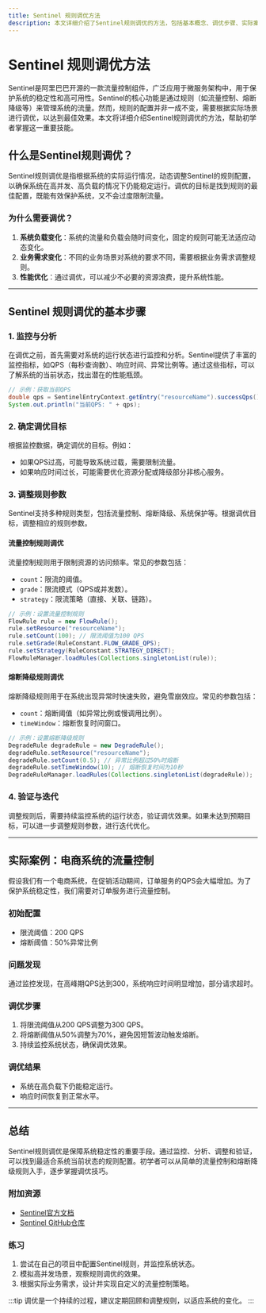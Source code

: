 ```yaml
---
title: Sentinel 规则调优方法
description: 本文详细介绍了Sentinel规则调优的方法，包括基本概念、调优步骤、实际案例以及总结与资源推荐，适合初学者学习。
---
```


# Sentinel 规则调优方法

Sentinel是阿里巴巴开源的一款流量控制组件，广泛应用于微服务架构中，用于保护系统的稳定性和高可用性。Sentinel的核心功能是通过规则（如流量控制、熔断降级等）来管理系统的流量。然而，规则的配置并非一成不变，需要根据实际场景进行调优，以达到最佳效果。本文将详细介绍Sentinel规则调优的方法，帮助初学者掌握这一重要技能。

## 什么是Sentinel规则调优？

Sentinel规则调优是指根据系统的实际运行情况，动态调整Sentinel的规则配置，以确保系统在高并发、高负载的情况下仍能稳定运行。调优的目标是找到规则的最佳配置，既能有效保护系统，又不会过度限制流量。

### 为什么需要调优？

1. **系统负载变化**：系统的流量和负载会随时间变化，固定的规则可能无法适应动态变化。
2. **业务需求变化**：不同的业务场景对系统的要求不同，需要根据业务需求调整规则。
3. **性能优化**：通过调优，可以减少不必要的资源浪费，提升系统性能。

---

## Sentinel 规则调优的基本步骤

### 1. 监控与分析

在调优之前，首先需要对系统的运行状态进行监控和分析。Sentinel提供了丰富的监控指标，如QPS（每秒查询数）、响应时间、异常比例等。通过这些指标，可以了解系统的当前状态，找出潜在的性能瓶颈。

```java
// 示例：获取当前QPS
double qps = SentinelEntryContext.getEntry("resourceName").successQps();
System.out.println("当前QPS: " + qps);
```

### 2. 确定调优目标

根据监控数据，确定调优的目标。例如：
- 如果QPS过高，可能导致系统过载，需要限制流量。
- 如果响应时间过长，可能需要优化资源分配或降级部分非核心服务。

### 3. 调整规则参数

Sentinel支持多种规则类型，包括流量控制、熔断降级、系统保护等。根据调优目标，调整相应的规则参数。

#### 流量控制规则调优

流量控制规则用于限制资源的访问频率。常见的参数包括：
- `count`：限流的阈值。
- `grade`：限流模式（QPS或并发数）。
- `strategy`：限流策略（直接、关联、链路）。

```java
// 示例：设置流量控制规则
FlowRule rule = new FlowRule();
rule.setResource("resourceName");
rule.setCount(100); // 限流阈值为100 QPS
rule.setGrade(RuleConstant.FLOW_GRADE_QPS);
rule.setStrategy(RuleConstant.STRATEGY_DIRECT);
FlowRuleManager.loadRules(Collections.singletonList(rule));
```

#### 熔断降级规则调优

熔断降级规则用于在系统出现异常时快速失败，避免雪崩效应。常见的参数包括：
- `count`：熔断阈值（如异常比例或慢调用比例）。
- `timeWindow`：熔断恢复时间窗口。

```java
// 示例：设置熔断降级规则
DegradeRule degradeRule = new DegradeRule();
degradeRule.setResource("resourceName");
degradeRule.setCount(0.5); // 异常比例超过50%时熔断
degradeRule.setTimeWindow(10); // 熔断恢复时间为10秒
DegradeRuleManager.loadRules(Collections.singletonList(degradeRule));
```

### 4. 验证与迭代

调整规则后，需要持续监控系统的运行状态，验证调优效果。如果未达到预期目标，可以进一步调整规则参数，进行迭代优化。

---

## 实际案例：电商系统的流量控制

假设我们有一个电商系统，在促销活动期间，订单服务的QPS会大幅增加。为了保护系统稳定性，我们需要对订单服务进行流量控制。

### 初始配置
- 限流阈值：200 QPS
- 熔断阈值：50%异常比例

### 问题发现
通过监控发现，在高峰期QPS达到300，系统响应时间明显增加，部分请求超时。

### 调优步骤
1. 将限流阈值从200 QPS调整为300 QPS。
2. 将熔断阈值从50%调整为70%，避免因短暂波动触发熔断。
3. 持续监控系统状态，确保调优效果。

### 调优结果
- 系统在高负载下仍能稳定运行。
- 响应时间恢复到正常水平。

---

## 总结

Sentinel规则调优是保障系统稳定性的重要手段。通过监控、分析、调整和验证，可以找到最适合系统当前状态的规则配置。初学者可以从简单的流量控制和熔断降级规则入手，逐步掌握调优技巧。

### 附加资源
- [Sentinel官方文档](https://sentinelguard.io/zh-cn/docs/introduction.html)
- [Sentinel GitHub仓库](https://github.com/alibaba/Sentinel)

### 练习
1. 尝试在自己的项目中配置Sentinel规则，并监控系统状态。
2. 模拟高并发场景，观察规则调优的效果。
3. 根据实际业务需求，设计并实现自定义的流量控制策略。

:::tip
调优是一个持续的过程，建议定期回顾和调整规则，以适应系统的变化。
:::